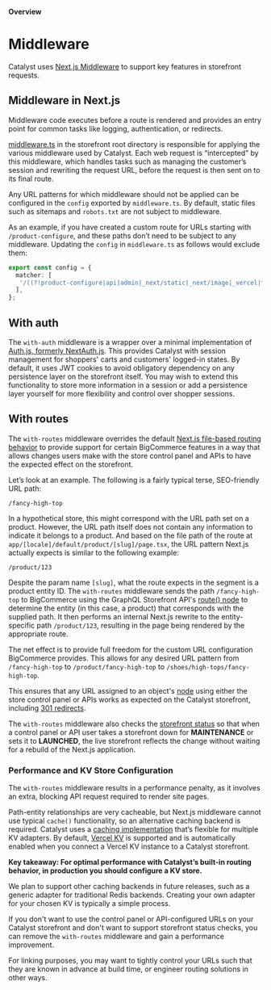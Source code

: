 **Overview**
# Middleware

Catalyst uses [Next.js Middleware](https://nextjs.org/docs/app/building-your-application/routing/middleware) to support key features in storefront requests.

## Middleware in Next.js

Middleware code executes before a route is rendered and provides an entry point for common tasks like logging, authentication, or redirects.

[middleware.ts](https://github.com/bigcommerce/catalyst/blob/canary/core/middleware.ts) in the storefront root directory is responsible for applying the various middleware used by Catalyst. Each web request is “intercepted” by this middleware, which handles tasks such as managing the customer’s session and rewriting the request URL, before the request is then sent on to its final route.

Any URL patterns for which middleware should not be applied can be configured in the `config` exported by `middleware.ts`. By default, static files such as sitemaps and `robots.txt` are not subject to middleware.

As an example, if you have created a custom route for URLs starting with `/product-configure`, and these paths don’t need to be subject to any middleware.  Updating the `config` in `middleware.ts` as follows would exclude them:

```ts filename="middleware.ts"
export const config = {
  matcher: [
   '/((?!product-configure|api|admin|_next/static|_next/image|_vercel|favicon.ico|xmlsitemap.php|sitemap.xml|robots.txt).*)',
  ],
};
```

## With auth

The `with-auth` middleware is a wrapper over a minimal implementation of [Auth.js, formerly NextAuth.js](https://authjs.dev/reference). This provides Catalyst with session management for shoppers' carts and customers' logged-in states. By default, it uses JWT cookies to avoid obligatory dependency on any persistence layer on the storefront itself. You may wish to extend this functionality to store more information in a session or add a persistence layer yourself for more flexibility and control over shopper sessions.

## With routes

The `with-routes` middleware overrides the default [Next.js file-based routing behavior](https://nextjs.org/docs/app/building-your-application/routing) to provide support for certain BigCommerce features in a way that allows changes users make with the store control panel and APIs to have the expected effect on the storefront.

Let’s look at an example. The following is a fairly typical terse, SEO-friendly URL path:

```
/fancy-high-top
```

In a hypothetical store, this might correspond with the URL path set on a product. However, the URL path itself does not contain any information to indicate it belongs to a product. And based on the file path of the route at `app/[locale]/default/product/[slug]/page.tsx`, the URL pattern Next.js actually expects is similar to the following example:

```
/product/123
```

Despite the param name `[slug]`, what the route expects in the segment is a product entity ID. The `with-routes` middleware sends the path `/fancy-high-top` to BigCommerce using the GraphQL Storefront API's [route() node](https://developer.bigcommerce.com/graphql-storefront/reference#definition-Route) to determine the entity (in this case, a product) that corresponds with the supplied path.  It then performs an internal Next.js rewrite to the entity-specific path `/product/123`, resulting in the page being rendered by the appropriate route.

The net effect is to provide full freedom for the custom URL configuration BigCommerce provides. This allows for any desired URL pattern from `/fancy-high-top` to `/product/fancy-high-top` to `/shoes/high-tops/fancy-high-top`.

This ensures that any URL assigned to an object's [node](https://developer.bigcommerce.com/graphql-storefront/reference#definition-Node) using either the store control panel or APIs works as expected on the Catalyst storefront, including [301 redirects](https://support.bigcommerce.com/s/article/MSF-301-Redirects#adding).

The `with-routes` middleware also checks the [storefront status](https://developer.bigcommerce.com/graphql-storefront/reference#definition-StorefrontStatusType) so that when a control panel or API user takes a storefront down for **MAINTENANCE** or sets it to **LAUNCHED**, the live storefront reflects the change without waiting for a rebuild of the Next.js application.

### Performance and KV Store Configuration

The `with-routes` middleware results in a performance penalty, as it involves an extra, blocking API request required to render site pages. 

Path-entity relationships are very cacheable, but Next.js middleware cannot use typical `cache()` functionality, so an alternative caching backend is required. Catalyst uses a [caching implementation](https://github.com/bigcommerce/catalyst/tree/main/core/lib/kv) that’s flexible for multiple KV adapters. By default, [Vercel KV](https://vercel.com/docs/storage/vercel-kv) is supported and is automatically enabled when you connect a Vercel KV instance to a Catalyst storefront. 

**Key takeaway: For optimal performance with Catalyst’s built-in routing behavior, in production you should configure a KV store.**

We plan to support other caching backends in future releases, such as a generic adapter for traditional Redis backends. Creating your own adapter for your chosen KV is typically a simple process.

If you don't want to use the control panel or API-configured URLs on your Catalyst storefront and don't want to support storefront status checks, you can remove the `with-routes` middleware and gain a performance improvement.

For linking purposes, you may want to tightly control your URLs such that they are known in advance at build time, or engineer routing solutions in other ways.

